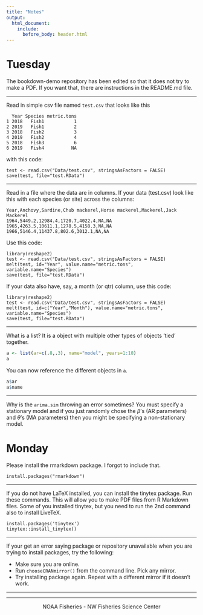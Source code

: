 ```yaml
---
title: "Notes"
output:
  html_document:
    include:
      before_body: header.html
---
```


# Tuesday

The bookdown-demo repository has been edited so that it does not try to make a PDF.  If you want that, there are instructions in the README.md file.

---

Read in simple csv file named ```test.csv``` that looks like this

```
  Year Species metric.tons
1 2018   Fish1           1
2 2019   Fish1           2
3 2018   Fish2           3
4 2019   Fish2           4
5 2018   Fish3           6
6 2019   Fish4          NA
```
with this code:

```
test <- read.csv("Data/test.csv", stringsAsFactors = FALSE)
save(test, file="test.RData")
```

---

Read in a file where the data are in columns.  If your data (test.csv) look like this with each species (or site) across the columns:

```
Year,Anchovy,Sardine,Chub mackerel,Horse mackerel,Mackerel,Jack Mackerel
1964,5449.2,12984.4,1720.7,4022.4,NA,NA
1965,4263.5,10611.1,1278.5,4158.3,NA,NA
1966,5146.4,11437.8,802.6,3012.1,NA,NA
```

Use this code:

```
library(reshape2)
test <- read.csv("Data/test.csv", stringsAsFactors = FALSE)
melt(test, id="Year", value.name="metric.tons", variable.name="Species")
save(test, file="test.RData")
```

If your data also have, say, a month (or qtr) column, use this code:

```
library(reshape2)
test <- read.csv("Data/test.csv", stringsAsFactors = FALSE)
melt(test, id=c("Year","Month"), value.name="metric.tons", variable.name="Species")
save(test, file="test.RData")
```

---

What is a list?  It is a object with multiple other types of objects 'tied' together.

```r
a <- list(ar=c(.8,.3), name="model", years=1:10)
a
```

You can now reference the different objects in `a`.

```r
a$ar
a$name
```

----

Why is the `arima.sim` throwing an error sometimes?  You must specify a stationary model and if you just randomly chose the $\beta$'s (AR parameters) and $\theta$'s (MA parameters) then you might be specifying a non-stationary model.

# Monday

Please install the rmarkdown package.  I forgot to include that.

```
install.packages("rmarkdown")
```

----

If you do not have LaTeX installed, you can install the tinytex package.  Run these commands.  This will allow you to make PDF files from R Markdown files.  Some of you installed tinytex, but you need to run the 2nd command also to install LiveTeX.

```
install.packages('tinytex')
tinytex::install_tinytex()
```

----

If your get an error saying package or repository unavailable when you are trying to install packages, try the following:

* Make sure you are online.
* Run `chooseCRANmirror()` from the command line.  Pick any mirror.
* Try installing package again.  Repeat with a different mirror if it doesn't work.

-----

<hr>


<div style="text-align: center">
<i class="fas fa-cubes"></i> NOAA Fisheries - NW Fisheries Science Center <i class="fas fa-cubes"></i>
</div>
